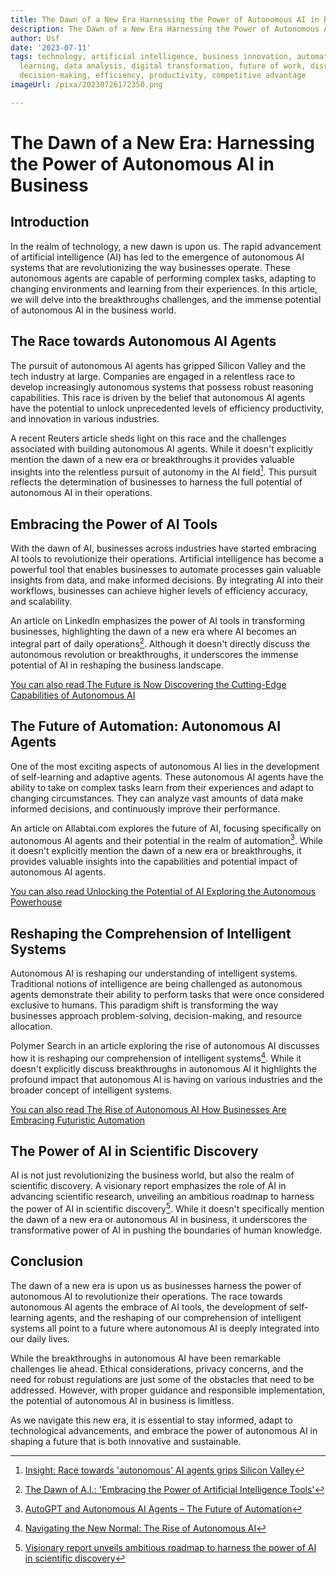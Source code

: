 ```yaml
---
title: The Dawn of a New Era Harnessing the Power of Autonomous AI in Business
description: The Dawn of a New Era Harnessing the Power of Autonomous AI in Business
author: Usf
date: '2023-07-11'
tags: technology, artificial intelligence, business innovation, automation, machine
  learning, data analysis, digital transformation, future of work, disruptive technology,
  decision-making, efficiency, productivity, competitive advantage
imageUrl: /pixa/20230726172350.png

---
```

# The  Dawn of  a New Era: Harnessing the Power of  Autonomous AI in Business

## Introduction

In the realm of technology, a new dawn is upon us. The rapid advancement of artificial intelligence (AI)  has led to the emergence of autonomous AI systems  that are revolutionizing the way businesses operate. These autonomous agents are capable of performing complex tasks, adapting to changing environments  and  learning from their experiences. In this article, we will delve into the breakthroughs challenges, and the immense potential of autonomous AI in the business world.

## The Race towards Autonomous AI Agents

The pursuit of autonomous AI agents has gripped Silicon Valley and the tech industry at large. Companies are engaged  in a relentless race to develop increasingly autonomous systems that possess robust reasoning capabilities. This race is driven by the belief that autonomous  AI agents have the potential to unlock unprecedented levels of  efficiency productivity, and innovation in various industries.

A recent Reuters article sheds light on  this race and the  challenges associated with building autonomous AI  agents. While it doesn't explicitly mention  the dawn of a new  era or breakthroughs it provides valuable  insights into the relentless pursuit  of autonomy in the AI field[^1]. This pursuit reflects the determination of businesses to harness the full potential of autonomous AI in their operations.

## Embracing the Power of AI Tools

With  the dawn  of AI,  businesses across industries have started  embracing AI tools to revolutionize their operations. Artificial intelligence has become a  powerful tool that enables businesses  to automate processes gain valuable insights from data,  and make informed decisions. By integrating AI into their workflows, businesses  can achieve higher levels of  efficiency  accuracy, and scalability.

An article on LinkedIn emphasizes the  power of AI tools in transforming businesses, highlighting  the dawn of a new era where AI becomes an integral  part of daily operations[^2]. Although it doesn't  directly discuss the autonomous revolution or  breakthroughs, it underscores the immense potential of AI in  reshaping the business landscape.

[You can  also read The Future is Now Discovering the Cutting-Edge Capabilities of Autonomous AI](The%20Future%20is%20Now%20Discovering%20the%20Cutting-Edge%20Capabilities%20of%20Autonomous%20AI)


## The Future of Automation:  Autonomous  AI Agents

One of the most exciting aspects of autonomous AI lies in the development of self-learning and adaptive agents. These autonomous AI agents  have the  ability to take on complex tasks learn from their experiences and adapt to changing circumstances. They  can analyze vast amounts of data make informed decisions, and continuously improve their performance.

An article on Allabtai.com explores the future of AI, focusing specifically  on autonomous AI agents and their potential in  the realm of automation[^3]. While it doesn't explicitly mention  the dawn of  a new era or  breakthroughs, it provides valuable insights into the  capabilities and potential impact of autonomous AI agents.

[You can also read  Unlocking the Potential of AI Exploring the Autonomous Powerhouse](Unlocking%20the%20Potential%20of%20AI%20Exploring%20the%20Autonomous%20Powerhouse)


## Reshaping  the Comprehension of Intelligent Systems

Autonomous AI  is  reshaping our understanding of intelligent systems. Traditional notions of intelligence are being challenged as autonomous agents demonstrate their ability to perform tasks that were  once considered exclusive to humans. This paradigm shift is transforming the  way businesses approach problem-solving, decision-making, and resource allocation.

Polymer Search in an article exploring the rise of autonomous AI discusses how it is reshaping our comprehension of intelligent systems[^4]. While it doesn't explicitly discuss breakthroughs  in autonomous AI it  highlights the profound impact that autonomous AI is having on various industries and the broader concept of intelligent systems.

[You can also read The Rise of Autonomous AI How Businesses Are Embracing Futuristic Automation](The%20Rise%20of%20Autonomous%20AI%20How%20Businesses%20Are%20Embracing%20Futuristic%20Automation)


## The Power of AI in Scientific Discovery

AI is  not just revolutionizing the business world, but also  the realm of scientific discovery.  A visionary  report emphasizes the  role of AI in advancing scientific research, unveiling an ambitious roadmap to harness  the power  of AI in  scientific  discovery[^5]. While it  doesn't  specifically mention  the dawn  of a new era or autonomous AI in business, it underscores the transformative power of AI in pushing the  boundaries of  human knowledge.

##  Conclusion

The dawn of a new era is upon  us as businesses harness the power of autonomous AI  to revolutionize their operations. The race towards autonomous AI agents the embrace of AI tools,  the development of self-learning agents, and the reshaping of our comprehension of intelligent systems all point to  a future where autonomous AI is deeply integrated into our daily lives.

While the  breakthroughs in autonomous AI have been remarkable challenges lie ahead.  Ethical considerations,  privacy concerns, and the need for robust regulations are just some of the obstacles that need to  be addressed. However, with proper guidance and responsible implementation, the potential of autonomous AI  in business is limitless.

As we navigate this new era, it  is essential to stay informed, adapt to technological advancements, and embrace the power of autonomous AI  in shaping a future that is both innovative and sustainable.

[^1]:  [Insight: Race towards 'autonomous' AI agents grips Silicon Valley](https://www.reuters.com/technology/race-towards-autonomous-ai-agents-grips-silicon-valley-2023-07-17/)
[^2]: [The Dawn of A.I.: 'Embracing the  Power of Artificial  Intelligence Tools'](https://www.linkedin.com/pulse/dawn-ai-embracing-power-artificial-intelligence-tools-vishwakarma)
[^3]: [AutoGPT and Autonomous AI Agents – The Future of Automation](https://www.allabtai.com/autogpt-and-autonomous-ai-agents/)
[^4]: [Navigating the New Normal: The Rise of Autonomous AI](https://www.polymersearch.com/glossary/autonomous-ai)
[^5]: [Visionary report  unveils ambitious roadmap to harness the power of AI in scientific discovery](https://www.businesswire.com/news/home/20230612005053/en/Visionary-report-unveils-ambitious-roadmap-to-harness-the-power-of-AI-in-scientific-discovery)
